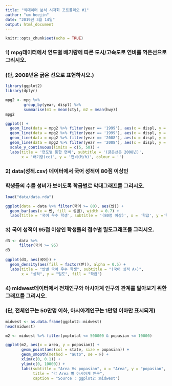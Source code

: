 ```yaml
---
title: "빅데이터 분석 시각화 포트폴리오 #1"
author: "um heejin"
date: "2019년 3월 14일"
output: html_document
---
```


```r
knitr::opts_chunk$set(echo = TRUE)
```

### 1) mpg데이터에서 연도별 배기량에 따른 도시/고속도로 연비를 꺽은선으로 그리시오.
### (단, 2008년은 굵은 선으로 표현하시오.)

```r
library(ggplot2)
library(dplyr)

mpg2 <- mpg %>% 
        group_by(year, displ) %>%
        summarise(m1 = mean(cty), m2 = mean(hwy))
mpg2 

ggplot() +
  geom_line(data = mpg2 %>% filter(year == '1999'), aes(x = displ, y = m1, color = '1999 cty')) +
  geom_line(data = mpg2 %>% filter(year == '1999'), aes(x = displ, y = m2, color = '1999 hwy')) +
  geom_line(data = mpg2 %>% filter(year == '2008'), aes(x = displ, y = m1, color = '2008 cty'), size = 2) +
  geom_line(data = mpg2 %>% filter(year == '2008'), aes(x = displ, y = m2, color = '2008 hwy'), size = 2) +
  scale_y_continuous(limits = c(5, 50)) +
  labs(title = '연도별 통합 연비', subtitle = '(굵은선은 2008년)', 
       x = '배기량(cc)', y = '연비(M/h)', colour = '')
```

### 2) data(성적.csv) 데이터에서 국어 성적이 80점 이상인 
### 학생들의 수를 성비가 보이도록 학급별로 막대그래프를 그리시오.

```r
load("data/data.rda")

ggplot(data = data %>% filter(국어 >= 80), aes(반)) +
  geom_bar(aes(x = 반, fill = 성별), width = 0.7) +
  labs(title = '국어 우수 학생', subtitle = '(80점 이상)', x = '학급', y ='학생수', fill = '성별')
```

### 3) 국어 성적이 95점 이상인 학생들의 점수별 밀도그래프를 그리시오.

```r
d3 <- data %>%
      filter(국어 >= 95)
d3
      
ggplot(d3, aes(국어)) +
  geom_density(aes(fill = factor(반)), alpha = 0.5) +
  labs(title = "반별 국어 우수 학생", subtitle = "(국어 성적 A+)", 
       x = "성적", y = "밀도", fill = "학급")
```
       
### 4) midwest데이터에서 전체인구와 아시아계 인구의 관계를 알아보기 위한 그래프를 그리시오.
### (단, 전체인구는 50만명 이하, 아시아계인구는 1만명 이하만 표시되게)

```r
midwest <- as.data.frame(ggplot2::midwest)
head(midwest)

m2 <- midwest %>% filter(poptotal <= 500000 & popasian <= 10000)

ggplot(m2, aes(x = area, y = popasian)) +
       geom_point(aes(col = state, size = popasian)) +
       geom_smooth(method = "auto", se = F) + 
       xlim(c(0, 0.1)) +
       ylim(c(0, 10000)) +
       labs(subtitle = "Area Vs popasian", x = "Area", y = "popasian",
            title = "각 Area 별 아시아계 인구",
            caption = "Source : ggplot2::midwest") 
```
